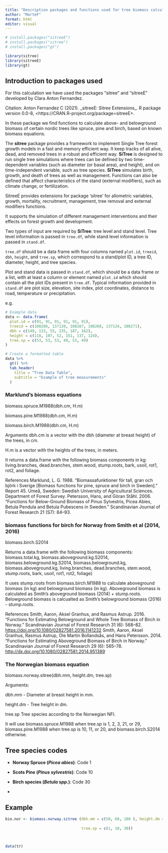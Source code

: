 ```yaml
---
title: "Description packages and functions used for tree biomass calculations"
author: "MarteF"
format: html
editor: visual
---
```


```r
# install.packages("sitreeE")
# install.packages("sitree")
# install.packages("gt")

library(sitree)
library(sitreeE)
library(gt)
```

## Introduction to packages used

For this calculation we have used the packages "sitree" and "sitreeE" developed by Clara Anton Fernandez.

Citation: Anton Fernandez C (2021). \_sitreeE: Sitree Extensions\_. R package version 0.0-8, \<https://CRAN.R-project.org/package=sitreeE\>.

In these package we find functions to calculate above- and belowground biomass of certain nordic trees like spruce, pine and birch, based on known biomass equations.

The **sitree** package provides a framework to implement Single Tree forest growth models in a fast and memory efficient way. It keep tracks of all alive, dead, and removed trees in a robust and efficient way. **SiTree** is designed to run single tree simulations where trees can be defined by two time-dependent variables (such as diameter (or basal area), and height), and on time-independent variable, such as tree species. **SiTree** simulates birth, growth, and death of trees as well as management. Functions can also be defined that affect characteristics of the stand (external modifiers), such as climate change, or fertilization.

SitreeE provides extensions for package 'sitree' for allometric variables, growth, mortality, recruitment, management, tree removal and external modifiers functions.

It supports the simulation of different management interventions and their effects on forest growth and development.

Two types of input are required by **SiTree**: tree level and stand level. Tree level information is passed in `tree.df`, while stand level information is passed in `stand.df`.

`tree.df` should be a data frame with four columns named `plot.id`, `treeid`, `dbh`, `height`, and `tree.sp`, which correspond to a stand/plot ID, a tree ID, diameter, height, and tree species.

Plot and stand data is passed in `stand.df`, which should be a data frame or a list, with at least a column or element named `plot.id` which should contain all the plot IDs present in `tree.df`. Typical information provided in `stand.df` are plot size, elevation, site index, plot coordinates, distance to road, temperature or precipitation.

e.g.

```r

# Example data
data <- data.frame(
  plot.id = c(91, 91, 91, 91, 91, 91),
  treeid = c(108286, 137120, 108287, 108268, 137124, 108271),
  dbh = c(149, 133, 55, 235, 187, 162),
  height = c(118, 107, 52, 151, 137, 124),
  tree.sp = c(53, 53, 53, 49, 53, 49)
)

# Create a formatted table
data %>%
  gt() %>%
  tab_header(
    title = "Tree Data Table",
    subtitle = "Example of tree measurements"
  )
```

### Marklund’s biomass equations

biomass.spruce.M1988(dbh.cm, H.m)

biomass.pine.M1988(dbh.cm, H.m)

biomass.birch.M1988(dbh.cm, H.m)

Arguments dbh.cm is a vector with the dbh (diameter at breast height) of the trees, in cm.

H.m is a vector with the heights of the trees, in meters.

It returns a data.frame with the following biomass components in kg: living.branches, dead.branches, stem.wood, stump.roots, bark, usoil, rot1, rot2, and foliage.

References Marklund, L. G. 1988. “Biomassafunktioner för tall, gran och björk i Sverige \[Biomass functions for pine, spruce and birch in Sweden\].” Report 45. Umeå, Sweden: Swedish University of Agricultural Sciences. Department of Forest Survey. Petersson, Hans, and Göran Ståhl. 2006. “Functions for Below-Ground Biomass of Pinus Sylvestris, Picea Abies, Betula Pendula and Betula Pubescens in Sweden.” Scandinavian Journal of Forest Research 21 (S7): 84–93.

### biomass functions for birch for Norway from Smith et al (2014, 2016)

biomass.birch.S2014

Returns a data.frame with the following biomass components: biomass.total.kg, biomass.aboveground.kg.S2014, biomass.belowground.kg.S2014, biomass.belowground.kg, biomass.aboveground.kg, living.branches, dead.branches, stem.wood, stump.roots, bark, usoil, rot1, rot2, foliage)

It uses stump.roots from biomass.birch.M1988 to calculate aboveground biomass (in kg) and belowground biomass (in kg). Aboveground biomass is calculated as Smith’s aboveground biomass (2014) + stump.roots. Belowground biomass is calcualted as Smith’s belowground biomass (2016) - stump.roots.

References Smith, Aaron, Aksel Granhus, and Rasmus Astrup. 2016. “Functions for Estimating Belowground and Whole Tree Biomass of Birch in Norway.” Scandinavian Journal of Forest Research 31 (6): 568–82. <https://doi.org/10.1080/02827581.2016.1141232> Smith, Aaron, Aksel Granhus, Rasmus Astrup, Ole Martin Bollandsås, and Hans Petersson. 2014. “Functions for Estimating Aboveground Biomass of Birch in Norway.” Scandinavian Journal of Forest Research 29 (6): 565–78. <http://dx.doi.org/10.1080/02827581.2014.951389>

### The Norwegian biomass equation

biomass.norway.sitree(dbh.mm, height.dm, tree.sp)

Arguments:

dbh.mm - Diameter at breast height in mm.

height.dm - Tree height in dm.

tree.sp Tree species according to the Norwegian NFI.

It will use biomass.spruce.M1988 when tree.sp is 1, 2, 3, 21, or 29, biomass.pine.M1988 when tree.sp is 10, 11, or 20, and biomass.birch.S2014 otherwise.

## Tree species codes

-   **Norway Spruce (*Picea abies*)**: Code 1

-   **Scots Pine (*Pinus sylvestris*)**: Code 10

-   **Birch species (*Betula spp.*)**: Code 30

-   

## Example

```r
bio.nor <- biomass.norway.sitree (dbh.mm = c(50, 60, 100 ), height.dm = c(40, 60,
                                                                          80),
                                  tree.sp = c(1, 10, 30))




```

```r
data(tr)
```
